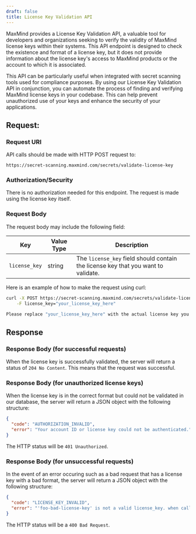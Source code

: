 ```yaml
---
draft: false
title: License Key Validation API
---
```


MaxMind provides a License Key Validation API, a valuable tool for developers
and organizations seeking to verify the validity of MaxMind license keys within
their systems. This API endpoint is designed to check the existence and format
of a license key, but it does not provide information about the license key's
access to MaxMind products or the account to which it is associated.

This API can be particularly useful when integrated with secret scanning tools
used for compliance purposes. By using our License Key Validation API in
conjunction, you can automate the process of finding and verifying MaxMind
license keys in your codebase. This can help prevent unauthorized use of your
keys and enhance the security of your applications.

## Request:

### Request URI

API calls should be made with HTTP POST request to:

`https://secret-scanning.maxmind.com/secrets/validate-license-key`

### Authorization/Security

There is no authorization needed for this endpoint. The request is made using
the license key itself.

### Request Body

The request body may include the following field:

| Key           | Value Type | Description                                                                       |
| ------------- | ---------- | --------------------------------------------------------------------------------- |
| `license_key` | string     | The `license_key` field should contain the license key that you want to validate. |

Here is an example of how to make the request using curl:

```bash
curl -X POST https://secret-scanning.maxmind.com/secrets/validate-license-key \
    -F license_key="your_license_key_here"

Please replace "your_license_key_here" with the actual license key you want to validate.
```

## Response

### Response Body (for successful requests)

When the license key is successfully validated, the server will return a status
of `204 No Content`. This means that the request was successful.

### Response Body (for unauthorized license keys)

When the license key is in the correct format but could not be validated in our
database, the server will return a JSON object with the following structure:

```json
{
  "code": "AUTHORIZATION_INVALID",
  "error": "Your account ID or license key could not be authenticated."
}
```

The HTTP status will be `401 Unauthorized`.

### Response Body (for unsuccessful requests)

In the event of an error occuring such as a bad request that has a license key
with a bad format, the server will return a JSON object with the following
structure:

```json
{
  "code": "LICENSE_KEY_INVALID",
  "error": "'foo-bad-license-key' is not a valid license_key. when calling /secrets/validate-license-key"
}
```

The HTTP status will be a `400 Bad Request`.
